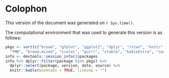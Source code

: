 \clearpage

# Colophon {-}

This version of the document was generated on `r Sys.time()`.

The computational environment that was used to generate this version is as follows:

```r
pkgs <- sort(c("broom", "gfplot", "ggplot2", "dplyr", "rstan", "knitr", "glmmTMB",
  "TMB", "broom.mixed", "scales", "purrr", "xtable", "kableExtra", "cowplot"))
info <- devtools::session_info()$packages
info %>% dplyr::filter(package %in% pkgs) %>%
  dplyr::select(package, version, date, source) %>%
  knitr::kable(booktabs = TRUE, linesep = "")
```
